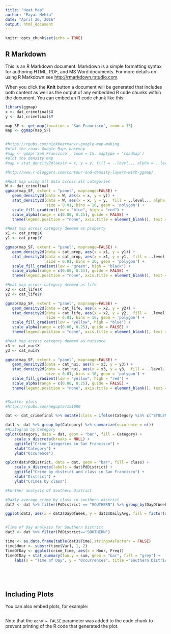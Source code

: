 ```yaml
---
title: "Heat Map"
author: "Payal Mehta"
date: "April 26, 2016"
output: html_document
---
```


```r
knitr::opts_chunk$set(echo = TRUE)
```

## R Markdown

This is an R Markdown document. Markdown is a simple formatting syntax for authoring HTML, PDF, and MS Word documents. For more details on using R Markdown see <http://rmarkdown.rstudio.com>.

When you click the **Knit** button a document will be generated that includes both content as well as the output of any embedded R code chunks within the document. You can embed an R code chunk like this:

```r
library(ggmap)
x <- dat_crimefinal$X
y <- dat_crimefinal$Y

map_SF <- get_map(location = "San Francisco", zoom = 13)
map <- ggmap(map_SF)


#https://rpubs.com/nickbearman/r-google-map-making
#plot the roads Google Maps basemap
#map <- qmap('San Francisco', zoom = 15, maptype = 'roadmap')
#plot the density map
#map + stat_density2d(aes(x = x, y = y, fill = ..level.., alpha = ..level..), data = dat_crimefinal, geom = "polygon") + scale_fill_gradient(low = "blue", high = "red")

#http://www.r-bloggers.com/contour-and-density-layers-with-ggmap/

#Heat map using all data across all categories
W <- dat_crimefinal
ggmap(map_SF, extent = "panel", maprange=FALSE) +
   geom_density2d(data = W, aes(x = x, y = y)) +
   stat_density2d(data = W, aes(x = x, y = y,  fill = ..level.., alpha = ..level..),
                  size = 0.01, bins = 16, geom = 'polygon') +
   scale_fill_gradient(low = "blue", high = "red") +
   scale_alpha(range = c(0.00, 0.25), guide = FALSE) +
   theme(legend.position = "none", axis.title = element_blank(), text = element_text(size = 12))

#Heat map across category deemed as property
x1 <- cat_prop$X
y1 <- cat_prop$Y

ggmap(map_SF, extent = "panel", maprange=FALSE) +
   geom_density2d(data = cat_prop, aes(x = x1, y = y1)) +
   stat_density2d(data = cat_prop, aes(x = x1, y = y1,  fill = ..level.., alpha = ..level..),
                  size = 0.01, bins = 16, geom = 'polygon') +
   scale_fill_gradient(low = "green", high = "black") +
   scale_alpha(range = c(0.00, 0.25), guide = FALSE) +
   theme(legend.position = "none", axis.title = element_blank(), text = element_text(size = 12))

#Heat map across category deemed as life
x2 <- cat_life$X
y2 <- cat_life$Y

ggmap(map_SF, extent = "panel", maprange=FALSE) +
   geom_density2d(data = cat_life, aes(x = x2, y = y2)) +
   stat_density2d(data = cat_life, aes(x = x2, y = y2,  fill = ..level.., alpha = ..level..),
                  size = 0.01, bins = 16, geom = 'polygon') +
   scale_fill_gradient(low = "yellow", high = "blue") +
   scale_alpha(range = c(0.00, 0.25), guide = FALSE) +
   theme(legend.position = "none", axis.title = element_blank(), text = element_text(size = 12))

#Heat map across category deemed as nuisance
x3 <- cat_nui$X
y3 <- cat_nui$Y

ggmap(map_SF, extent = "panel", maprange=FALSE) +
   geom_density2d(data = cat_nui, aes(x = x3, y = y3)) +
   stat_density2d(data = cat_nui, aes(x = x3, y = y3,  fill = ..level.., alpha = ..level..),
                  size = 0.01, bins = 16, geom = 'polygon') +
   scale_fill_gradient(low = "yellow", high = "red") +
   scale_alpha(range = c(0.00, 0.25), guide = FALSE) +
   theme(legend.position = "none", axis.title = element_blank(), text = element_text(size = 12))


#Scatter plots
#https://rpubs.com/hegupta/151080

dat <- dat_crimefinal %>% mutate(class = ifelse(Category %in% c("STOLEN PROPERTY","ROBBERY","LARCENY/THEFT"), "Prop", ifelse(Category %in% c("DISORDERLY CONDUCT","DRUG/NARCOTIC","DRUNKENNESS","NON-CRIMINAL"), "Nui", "Life")))

dat1 <- dat %>% group_by(Category) %>% summarize(occurence = n())
#Histogram by Category
qplot(Category, data = dat, geom = "bar", fill = Category) +
    scale_x_discrete(breaks = NULL) +
    ggtitle("Crime Categories in San Francisco") +
    xlab("Category") + 
    ylab("Occurence")

qplot(dat$PdDistrict, data = dat, geom = "bar", fill = class) +
    scale_x_discrete(labels = dat$PdDistrict) +
    ggtitle("Crime by district and class in San Francisco") +
    xlab("District") + 
    ylab("Crimes by class")

#Further analysis of Southern District

#Daily average crime by class in southern district
dat2 <- dat %>% filter(PdDistrict == "SOUTHERN") %>% group_by(DayOfWeek, class) %>% summarize(DailyAvg = mean(n()))

ggplot(dat2, aes(x = dat2$DayOfWeek, y = dat2$DailyAvg, fill = factor(dat2$class) )) + geom_bar(stat="identity") + labs(x = "Day of Week", y = "Daily Average", title = "Daily Avg Crime by class for Southern District")


#Time of Day analysis for Southern District
dat3 <- dat %>% filter(PdDistrict=="SOUTHERN")

time <- as.data.frame(table(dat3$Time),stringsAsFactors = FALSE)
time$Hour <- substr(time$Var1, 1, 2)
TimeOfDay <- ggplot(crime_time, aes(x = Hour, Freq))
TimeOfDay + stat_summary(fun.y = sum, geom = "bar", fill = "grey") +
    labs(x = "Time of Day", y = "Occurrences", title ="Southern District crime timings") 
  





```

## Including Plots

You can also embed plots, for example:

```r

```

Note that the `echo = FALSE` parameter was added to the code chunk to prevent printing of the R code that generated the plot.
